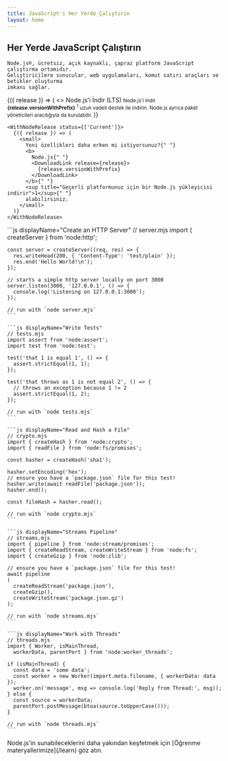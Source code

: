 ```yaml
---
title: JavaScript'i Her Yerde Çalıştırın
layout: home
---
```


<section>
  <WithBadge section="index" />

  <div>
    <h1 className="special">Her Yerde JavaScript Çalıştırın</h1>

    Node.js®, ücretsiz, açık kaynaklı, çapraz platform JavaScript çalıştırma ortamıdır.
    Geliştiricilere sunucular, web uygulamaları, komut satırı araçları ve betikler oluşturma
    imkanı sağlar.

  </div>

  <div>
    <WithNodeRelease status={['LTS']}>
      {({ release }) => (
        <>
          <DownloadButton release={release}>Node.js'i İndir (LTS)</DownloadButton>
          <small>
            Node.js'i indir <b>{release.versionWithPrefix}</b>
            <sup title="Mevcut platformunuz için bir Node.js yükleyicisi indirir">1</sup> uzun vadeli destek ile indirin.
            Node.js ayrıca <Link href="/download/package-manager">paket yöneticileri</Link> aracılığıyla da kurulabilir.
          </small>
        </>
      )}
    </WithNodeRelease>

    <WithNodeRelease status={['Current']}>
      {({ release }) => (
        <small>
          Yeni özellikleri daha erken mi istiyorsunuz?{" "}
          <b>
            Node.js{" "}
            <DownloadLink release={release}>
              {release.versionWithPrefix}
            </DownloadLink>
          </b>{" "}
          <sup title="Geçerli platformunuz için bir Node.js yükleyicisi indirir">1</sup>{" "}
          alabilirsiniz.
        </small>
      )}
    </WithNodeRelease>

  </div>
</section>

<section>
  <div>
    ```js displayName="Create an HTTP Server"
    // server.mjs
    import { createServer } from 'node:http';

    const server = createServer((req, res) => {
      res.writeHead(200, { 'Content-Type': 'text/plain' });
      res.end('Hello World!\n');
    });

    // starts a simple http server locally on port 3000
    server.listen(3000, '127.0.0.1', () => {
      console.log('Listening on 127.0.0.1:3000');
    });

    // run with `node server.mjs`
    ```

    ```js displayName="Write Tests"
    // tests.mjs
    import assert from 'node:assert';
    import test from 'node:test';

    test('that 1 is equal 1', () => {
      assert.strictEqual(1, 1);
    });

    test('that throws as 1 is not equal 2', () => {
      // throws an exception because 1 != 2
      assert.strictEqual(1, 2);
    });

    // run with `node tests.mjs`
    ```

    ```js displayName="Read and Hash a File"
    // crypto.mjs
    import { createHash } from 'node:crypto';
    import { readFile } from 'node:fs/promises';

    const hasher = createHash('sha1');

    hasher.setEncoding('hex');
    // ensure you have a `package.json` file for this test!
    hasher.write(await readFile('package.json'));
    hasher.end();

    const fileHash = hasher.read();

    // run with `node crypto.mjs`
    ```

    ```js displayName="Streams Pipeline"
    // streams.mjs
    import { pipeline } from 'node:stream/promises';
    import { createReadStream, createWriteStream } from 'node:fs';
    import { createGzip } from 'node:zlib';

    // ensure you have a `package.json` file for this test!
    await pipeline
    (
      createReadStream('package.json'),
      createGzip(),
      createWriteStream('package.json.gz')
    );

    // run with `node streams.mjs`
    ```

    ```js displayName="Work with Threads"
    // threads.mjs
    import { Worker, isMainThread,
      workerData, parentPort } from 'node:worker_threads';

    if (isMainThread) {
      const data = 'some data';
      const worker = new Worker(import.meta.filename, { workerData: data });
      worker.on('message', msg => console.log('Reply from Thread:', msg));
    } else {
      const source = workerData;
      parentPort.postMessage(btoa(source.toUpperCase()));
    }

    // run with `node threads.mjs`
    ```

  </div>
  Node.js'in sunabileceklerini daha yakından keşfetmek için [Öğrenme materyallerimize](/learn) göz atın.
</section>
